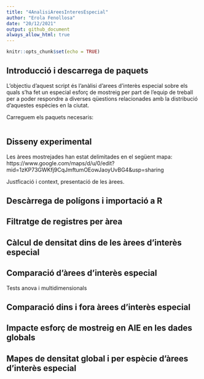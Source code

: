 ```yaml
---
title: "4AnalisiAreesInteresEspecial"
author: "Erola Fenollosa"
date: "20/12/2021"
output: github_document
always_allow_html: true
---
```


```r
knitr::opts_chunk$set(echo = TRUE)
```

## Introducció i descarrega de paquets
L'objectiu d'aquest script és l'anàlisi d'arees d'interès especial sobre els quals s'ha fet un especial esforç de mostreig per part de l'equip de treball per a poder respondre a diverses qüestions relacionades amb la distribució d'aquestes espècies en la ciutat. 

Carreguem els paquets necesaris:
```r

```


## Disseny experimental
Les àrees mostrejades han estat delimitades en el següent mapa: https://www.google.com/maps/d/u/0/edit?mid=1zKP73GWKfj9CqJmftumOEowJaoyUvBG4&usp=sharing

Justficació i context, presentació de les àrees.




## Descàrrega de polígons i importació a R

## Filtratge de registres per àrea

## Càlcul de densitat dins de les àrees d'interès especial

## Comparació d'àrees d'interès especial
Tests anova i multidimensionals

## Comparació dins i fora àrees d'interès especial

## Impacte esforç de mostreig en AIE en les dades globals

## Mapes de densitat global i per espècie d'àrees d'interès especial
